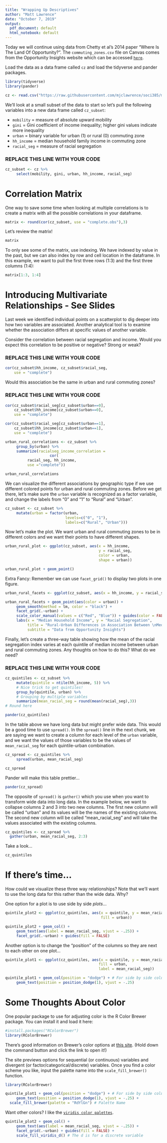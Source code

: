 ```yaml
---
title: "Wrapping Up Descriptives"
author: "Matt Lawrence"
date: "October 7, 2019"
output:
  pdf_document: default
  html_notebook: default
---
```


Today we will continue using data from Chetty et al's 2014 paper "Where Is The Land Of Opportunity?". The `commuting_zones.csv` file on Canvas comes from the Opportunity Insights website which can be accessed [`here`](http://www.opportunityinsights.org).

Load the data as a data frame called `cz` and load the tidyverse and pander packages.

```r
library(tidyverse)
library(pander)

cz <- read.csv("https://raw.githubusercontent.com/mjclawrence/soci385/master/data/commuting_zones.csv")
```


We'll look at a small subset of the data to start so let's pull the following variables into a new data frame called `cz_subset`: 

- `mobility` = measure of absolute upward mobility
- `gini` = Gini coefficient of income inequality; higher gini values indicate more inequality
- `urban` = binary variable for urban (1) or rural (0) commuting zone
- `hh_income` = median household family income in commuting zone
- `racial_seg` = measure of racial segregation

### REPLACE THIS LINE WITH YOUR CODE

```r
cz_subset <- cz %>%
     select(mobility, gini, urban, hh_income, racial_seg)
```


# Correlation Matrix

One way to save some time when looking at multiple correlations is to create a matrix with all the possible correlations in your dataframe. 

```r
matrix <- round(cor(cz_subset, use = "complete.obs"),3) 
```

Let's review the matrix!

```r
matrix
```

To only see some of the matrix, use indexing. We have indexed by value in the past, but we can also index by row and cell location in the dataframe. In this example, we want to pull the first three rows (1:3) and the first three columns (1:4):

```r
matrix[1:3, 1:4]
```


# Introducing Multivariate Relationships - See Slides

Last week we identified individual points on a scatterplot to dig deeper into how two variables are associated. Another analytical tool is to examine whether the association differs at specific values of another variable.

Consider the correlation between racial segregation and income. Would you expect this correlation to be positive or negative? Strong or weak?

### REPLACE THIS LINE WITH YOUR CODE

```r
cor(cz_subset$hh_income, cz_subset$racial_seg, 
    use = "complete")
```

Would this association be the same in urban and rural commuting zones?

### REPLACE THIS LINE WITH YOUR CODE

```r
cor(cz_subset$racial_seg[cz_subset$urban==0], 
    cz_subset$hh_income[cz_subset$urban==0], 
    use = "complete")

cor(cz_subset$racial_seg[cz_subset$urban==1], 
    cz_subset$hh_income[cz_subset$urban==1], 
    use = "complete")
```

```r

urban_rural_correlations <- cz_subset %>%
     group_by(urban) %>%
     summarize(racialseg_income_correlation =
                    cor(
          racial_seg, hh_income, 
          use ="complete"))

urban_rural_correlations
```


We can visualize the different associations by geographic type if we use different colored points for urban and rural commuting zones. Before we get there, let's make sure the `urban` variable is recognized as a factor variable, and change the labels from "0" and "1" to "Rural" and "Urban".

```r
cz_subset <- cz_subset %>%
     mutate(urban = factor(urban, 
                           levels=c("0", "1"), 
                           labels=c("Rural", "Urban")))
```
 
Now let's make the plot. We want urban and rural commuting zones to be in different colors and we want their points to have different shapes.

```r
urban_rural_plot <- ggplot(cz_subset, aes(x = hh_income, 
                                          y = racial_seg, 
                                          color = urban, 
                                          shape = urban))

urban_rural_plot + geom_point()
```


Extra Fancy: Remember we can use `facet_grid()` to display two plots in one figure. 

```r
urban_rural_facets <- ggplot(cz_subset, aes(x = hh_income, y = racial_seg))

urban_rural_facets + geom_point(aes(color = urban)) + 
     geom_smooth(method = lm, color = "black") + 
     facet_grid(.~urban) + 
     scale_color_manual(values = c("Red", "Blue")) + guides(color = FALSE) +
     labs(x = "Median Household Income", y = "Racial Segregation",
          title = "Rural-Urban Differences in Association Between \nMedian Household Income and Racial Segregation", 
          subtitle = "Data from Opportunity Insights")
```

Finally, let's create a three-way table showing how the mean of the racial segregation index varies at each quintile of median income between urban and rural commuting zones. Any thoughts on how to do this? What do we need?

### REPLACE THIS LINE WITH YOUR CODE 

```r
cz_quintiles <- cz_subset %>%
     mutate(quintile = ntile(hh_income, 5)) %>% 
     # Nice trick to get quintiles!
     group_by(quintile, urban) %>% 
     # Grouping by multiple variables
     summarize(mean_racial_seg = round(mean(racial_seg),3)) 
# Round here

pander(cz_quintiles)
```

In the table above we have long data but might prefer wide data. This would be a good time to use `spread()`. In the `spread()` line in the next chunk, we are saying we want to create a column for each level of the `urban` variable, and we want the values of those variables to be the values of `mean_racial_seg` for each quintile-urban combination.

```r

cz_spread <- cz_quintiles %>%
     spread(urban, mean_racial_seg)

cz_spread
```

Pander will make this table prettier...

```r
pander(cz_spread)
```

The opposite of `spread()` is `gather()` which you use when you want to transform wide data into long data. In the example below, we want to collapse columns 2 and 3 into two new columns. The first new column will be called "urban" and its values will be the names of the existing columns. The second new column will be called "mean_racial_seg" and will take the values associated with the existing columns. 

```r
cz_quintiles <- cz_spread %>%
  gather(urban, mean_racial_seg, 2:3)
```

Take a look...

```r
cz_quintiles
```



# If there's time...

How could we visualize these three way relationships? Note that we'll want to use the long data for this rather than the wide data. Why?

One option for a plot is to use side by side *plots*...


```r
quintile_plot2 <- ggplot(cz_quintiles, aes(x = quintile, y = mean_racial_seg,
                                           fill = urban))

quintile_plot2 + geom_col() + 
     geom_text(aes(label = mean_racial_seg, vjust = -.25)) + 
     facet_grid(.~urban) + guides(fill = FALSE)
```

Another option is to change the "position" of the columns so they are next to each other on one plot...

```r
quintile_plot1 <- ggplot(cz_quintiles, aes(x = quintile, y = mean_racial_seg,
                                          fill = urban, 
                                          label = mean_racial_seg))

quintile_plot1 + geom_col(position = "dodge") + # For side by side columns
     geom_text(position = position_dodge(1), vjust = -.25)
```

# Some Thoughts About Color

One popular package to use for adjusting color is the R Color Brewer package. You can install it and load it here:

```r
#install.packages("RColorBrewer")
library(RColorBrewer)
```

There's good information on Brewer's color options at [this site](http://colorbrewer2.org/#type=diverging&scheme=RdYlGn&n=3). (Hold down the command button and click the link to open it!) 

The site previews options for sequential (or continuous) variables and divergent (or factor/categorical/discrete) variables. Once you find a color scheme you like, input the palette name into the `scale_fill_brewer()` function.

```r
library(RColorBrewer)

quintile_plot1 + geom_col(position = "dodge") + # For side by side columns
     geom_text(position = position_dodge(1), vjust = -.25) +
  scale_fill_brewer(palette = "RdYlGn") # Palette Name
```


Want other colors? I like the [`viridis color palettes`](https://cran.r-project.org/web/packages/viridis/vignettes/intro-to-viridis.html).

```r
quintile_plot2 + geom_col() + 
     geom_text(aes(label = mean_racial_seg, vjust = -.25)) +
     facet_grid(.~urban) + guides(fill = FALSE) +
     scale_fill_viridis_d() # The d is for a discrete variable

```

